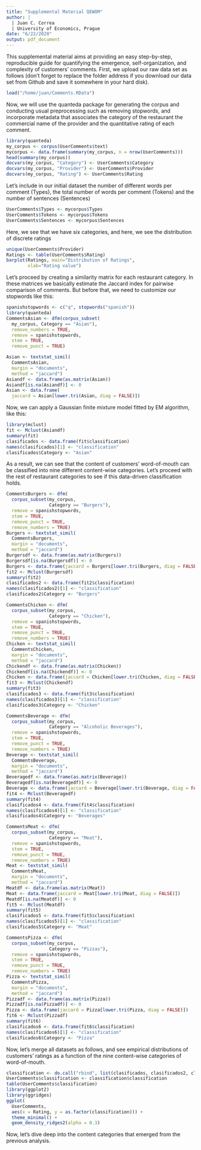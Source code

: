 ```yaml
---
title: "Supplemental Material QEWOM"
author: | 
  | Juan C. Correa
  | University of Economics, Prague
date: "6/22/2020"
output: pdf_document
---
```


This supplemental material aims at providing an easy step-by-step, reproducible guide for quantifying the emergence, self-organization, and complexity of customers' comments. First, we upload our raw data set as follows (don't forget to replace the folder address if you download our data set from Github and save it somewhere in your hard disk).

```r
load("/home/juan/Comments.RData")
```

Now, we will use the quanteda package for generating the corpus and conducting usual preprocessing such as removing stopwords, and incorporate metadata that associates the category of the restaurant the commercial name of the provider and the quantitative rating of each comment.

```r
library(quanteda)
my_corpus <- corpus(UserComments$text)
mycorpus <- data.frame(summary(my_corpus, n = nrow(UserComments)))
head(summary(my_corpus))
docvars(my_corpus, "Category") <- UserComments$Category
docvars(my_corpus, "Provider") <- UserComments$Provider
docvars(my_corpus, "Rating") <- UserComments$Rating
```

Let's include in our initial dataset the number of different words per comment (Types), the total number of words per comment (Tokens) and the number of sentences (Sentences)

```r
UserComments$Types <- mycorpus$Types
UserComments$Tokens <- mycorpus$Tokens
UserComments$Sentences <- mycorpus$Sentences
```

Here, we see that we have six categories, and here, we see the distribution of discrete ratings
```r
unique(UserComments$Provider)
Ratings <- table(UserComments$Rating)
barplot(Ratings, main="Distribution of Ratings", 
        xlab="Rating value")
```

Let's proceed by creating a similarity matrix for each restaurant category. In these matrices we basically estimate the Jaccard index for pairwise comparison of comments. But before that, we need to customize our stopwords like this:

```r
spanishstopwords <- c("q", stopwords("spanish"))
library(quanteda)
CommentsAsian <- dfm(corpus_subset(
  my_corpus, Category == "Asian"), 
  remove_numbers = TRUE, 
  remove = spanishstopwords, 
  stem = TRUE, 
  remove_punct = TRUE) 

Asian <- textstat_simil(
  CommentsAsian, 
  margin = "documents", 
  method = "jaccard")
Asiandf <- data.frame(as.matrix(Asian))
Asiandf[is.na(Asiandf)] <- 0
Asian <- data.frame(
  jaccard = Asian[lower.tri(Asian, diag = FALSE)])
```

Now, we can apply a Gaussian finite mixture model fitted by EM algorithm, like this:

```r
library(mclust)
fit <- Mclust(Asiandf)
summary(fit)
clasificados <- data.frame(fit$classification)
names(clasificados)[1] <- "classification"
clasificados$Category <- "Asian"
```

As a result, we can see that the content of customers' word-of-mouth can be classified into nine different content-wise categories. Let's proceed with the rest of restaurant categories to see if this data-driven classification holds.

```r
CommentsBurgers <- dfm(
  corpus_subset(my_corpus, 
                Category == "Burgers"), 
  remove = spanishstopwords, 
  stem = TRUE, 
  remove_punct = TRUE, 
  remove_numbers = TRUE) 
Burgers <- textstat_simil(
  CommentsBurgers, 
  margin = "documents", 
  method = "jaccard")
Burgersdf <- data.frame(as.matrix(Burgers))
Burgersdf[is.na(Burgersdf)] <- 0
Burgers <- data.frame(jaccard = Burgers[lower.tri(Burgers, diag = FALSE)])
fit2 <- Mclust(Burgersdf)
summary(fit2)
clasificados2 <- data.frame(fit2$classification)
names(clasificados2)[1] <- "classification"
clasificados2$Category <- "Burgers"

CommentsChicken <- dfm(
  corpus_subset(my_corpus, 
                Category == "Chicken"), 
  remove = spanishstopwords, 
  stem = TRUE, 
  remove_punct = TRUE, 
  remove_numbers = TRUE)
Chicken <- textstat_simil(
  CommentsChicken, 
  margin = "documents", 
  method = "jaccard")
Chickendf <- data.frame(as.matrix(Chicken))
Chickendf[is.na(Chickendf)] <- 0
Chicken <- data.frame(jaccard = Chicken[lower.tri(Chicken, diag = FALSE)])
fit3 <- Mclust(Chickendf)
summary(fit3)
clasificados3 <- data.frame(fit3$classification)
names(clasificados3)[1] <- "classification"
clasificados3$Category <- "Chicken"

CommentsBeverage <- dfm(
  corpus_subset(my_corpus, 
                Category == "Alcoholic Beverages"), 
  remove = spanishstopwords, 
  stem = TRUE, 
  remove_punct = TRUE, 
  remove_numbers = TRUE)
Beverage <- textstat_simil(
  CommentsBeverage, 
  margin = "documents", 
  method = "jaccard")
Beveragedf <- data.frame(as.matrix(Beverage))
Beveragedf[is.na(Beveragedf)] <- 0
Beverage <- data.frame(jaccard = Beverage[lower.tri(Beverage, diag = FALSE)])
fit4 <- Mclust(Beveragedf)
summary(fit4)
clasificados4 <- data.frame(fit4$classification)
names(clasificados4)[1] <- "classification"
clasificados4$Category <- "Beverages"

CommentsMeat <- dfm(
  corpus_subset(my_corpus, 
                Category == "Meat"), 
  remove = spanishstopwords, 
  stem = TRUE, 
  remove_punct = TRUE, 
  remove_numbers = TRUE)
Meat <- textstat_simil(
  CommentsMeat, 
  margin = "documents", 
  method = "jaccard")
Meatdf <- data.frame(as.matrix(Meat))
Meat <- data.frame(jaccard = Meat[lower.tri(Meat, diag = FALSE)])
Meatdf[is.na(Meatdf)] <- 0
fit5 <- Mclust(Meatdf)
summary(fit5)
clasificados5 <- data.frame(fit5$classification)
names(clasificados5)[1] <- "classification"
clasificados5$Category <- "Meat"

CommentsPizza <- dfm(
  corpus_subset(my_corpus, 
                Category == "Pizzas"), 
  remove = spanishstopwords, 
  stem = TRUE, 
  remove_punct = TRUE, 
  remove_numbers = TRUE)
Pizza <- textstat_simil(
  CommentsPizza, 
  margin = "documents", 
  method = "jaccard")
Pizzadf <- data.frame(as.matrix(Pizza))
Pizzadf[is.na(Pizzadf)] <- 0
Pizza <- data.frame(jaccard = Pizza[lower.tri(Pizza, diag = FALSE)])
fit6 <- Mclust(Pizzadf)
summary(fit6)
clasificados6 <- data.frame(fit6$classification)
names(clasificados6)[1] <- "classification"
clasificados6$Category <- "Pizza"
```

Now, let's merge all datasets as follows, and see empirical distributions of customers' ratings as a function of the nine content-wise categories of word-of-mouth.

```r
classification <- do.call("rbind", list(clasificados, clasificados2, clasificados3, clasificados4, clasificados5, clasificados6))
UserComments$classification <- classification$classification
table(UserComments$classification)
library(ggplot2)
library(ggridges)
ggplot(
  UserComments, 
  aes(x = Rating, y = as.factor(classification))) +
  theme_minimal() +
  geom_density_ridges2(alpha = 0.3)
```

Now, let's dive deep into the content categories that emerged from the previous analysis. 

```r

```

